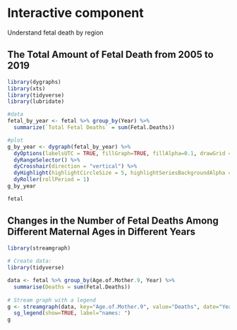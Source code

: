 # Interactive component
Understand fetal death by region

## The Total Amount of Fetal Death from 2005 to 2019

```r
library(dygraphs)
library(xts)          
library(tidyverse)
library(lubridate)

#data
fetal_by_year <- fetal %>% group_by(Year) %>%
  summarize(`Total Fetal Deaths` = sum(Fetal.Deaths))

#plot
g_by_year <- dygraph(fetal_by_year) %>%
  dyOptions(labelsUTC = TRUE, fillGraph=TRUE, fillAlpha=0.1, drawGrid = FALSE, colors="#D8AE5A") %>%
  dyRangeSelector() %>%
  dyCrosshair(direction = "vertical") %>%
  dyHighlight(highlightCircleSize = 5, highlightSeriesBackgroundAlpha = 0.2, hideOnMouseOut = FALSE)  %>%
  dyRoller(rollPeriod = 1) 
g_by_year
```

```r
fetal

```


## Changes in the Number of Fetal Deaths Among Different Maternal Ages in Different Years
```r
library(streamgraph)
 
# Create data:
library(tidyverse)

data <- fetal %>% group_by(Age.of.Mother.9, Year) %>% 
  summarise(Deaths = sum(Fetal.Deaths))
 
# Stream graph with a legend
g <- streamgraph(data, key="Age.of.Mother.9", value="Deaths", date="Year") %>%
  sg_legend(show=TRUE, label="names: ")
g
```


